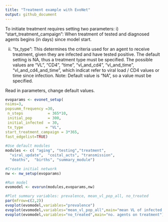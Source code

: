 ```yaml
---
title: "Treatment example with EvoNet"
output: github_document
---
```



To initiate treatment requires setting two parameters: 
i) "start_treatment_campaign": When treatment of tested and diagnosed agents begins (in days) since model start. 

ii) "tx_type": This determines the criteria used for an agent to receive treatment, given they are infected and have tested positive. The default setting is NA, thus a treatment type must be specified.  The possible values are  "VL", "CD4", "time", "vl_and_cd4", "vl_and_time", "vl_and_cd4_and_time", which indicat refer to viral load / CD4 values or time since infection. Note: Default value is "NA", so a value must be specified.


Read in parameters, change default values.
```r
evoparams <- evonet_setup(
nsims=3,
popsumm_frequency =30,
 n_steps           = 365*10,
 initial_pop       = 300,
 initial_infected  = 30,
 tx_type          = "VL",
start_treatment_campaign = 3*365,
fast_edgelist=TRUE)
  
#Use default modules
modules <- c( "aging", "testing","treatment",
  "viral_update",  "coital_acts", "transmission",
  "deaths",  "births", "summary_module")

#Create initial network
nw <- nw_setup(evoparams)

#Run model
evomodel <- evorun(modules,evoparams,nw)

#Plot summary variables: prevalence, mean_vl_pop_all, no_treated
par(mfrow=c(2,2))
evoplot(evomodel,variables="prevalence")
evoplot(evomodel,variables="mean_vl_pop_all",main="mean VL of infected agents")
evoplot(evomodel,variables="no_treated",main="no. agents on treatment")
```


